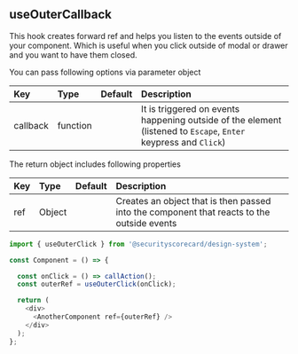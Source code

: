 
<Meta title="Hooks/useOuterCallback" />

## useOuterCallback

This hook creates forward ref and helps you listen to the events outside of your component. Which is useful when you click outside of modal or drawer and you want to have them closed.

You can pass following options via parameter object

| Key                    | Type     | Default | Description                                                                                                         |
| :--------------------- | :------- | :------ | :------------------------------------------------------------------------------------------------------------------ |
| callback               | function |         | It is triggered on events happening outside of the element (listened to `Escape`, `Enter` keypress and `Click`)     |

The return object includes following properties

| Key             | Type      | Default | Description                                                                                    |
| :-------------- | :-------- | :------ | :--------------------------------------------------------------------------------------------- |
| ref             | Object    |         | Creates an object that is then passed into the component that reacts to the outside events     |

```js
import { useOuterClick } from '@securityscorecard/design-system';

const Component = () => {

  const onClick = () => callAction();
  const outerRef = useOuterClick(onClick);

  return (
    <div>
      <AnotherComponent ref={outerRef} />
    </div>
  );
};
```
